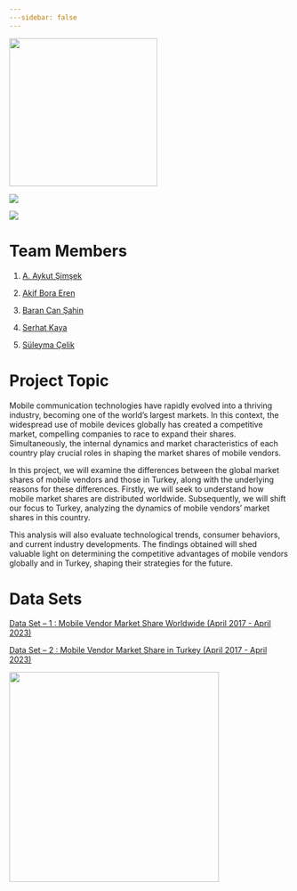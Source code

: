 ```yaml
---
---sidebar: false 
---
```


![](images/text (2).gif){fig-align="center" width="266"}

![](images/text (8).gif){fig-align="center"}

![](images/text (7)-01.gif){fig-align="center"}

# Team Members

1.  [A. Aykut Şimşek](http://aykutsimsek.net)

2.  [Akif Bora Eren](https://emu-hacettepe-analytics.github.io/emu430-fall2023-akifboraeren/)

3.  [Baran Can Şahin](https://emu-hacettepe-analytics.github.io/emu430-fall2023-sahinbarancan/)

4.  [Serhat Kaya](https://emu-hacettepe-analytics.github.io/emu430-fall2023-SerhattKayaa/)

5.  [Süleyma Çelik](https://emu-hacettepe-analytics.github.io/emu430-fall2023-celikksuleyman/)

# Project Topic

Mobile communication technologies have rapidly evolved into a thriving industry, becoming one of the world's largest markets. In this context, the widespread use of mobile devices globally has created a competitive market, compelling companies to race to expand their shares. Simultaneously, the internal dynamics and market characteristics of each country play crucial roles in shaping the market shares of mobile vendors.

In this project, we will examine the differences between the global market shares of mobile vendors and those in Turkey, along with the underlying reasons for these differences. Firstly, we will seek to understand how mobile market shares are distributed worldwide.
Subsequently, we will shift our focus to Turkey, analyzing the dynamics of mobile vendors' market shares in this country.

This analysis will also evaluate technological trends, consumer behaviors, and current industry developments. The findings obtained will shed valuable light on determining the competitive advantages of mobile vendors globally and in Turkey, shaping their strategies for the future.

# Data Sets

[Data Set -- 1 : Mobile Vendor Market Share Worldwide (April 2017 - April 2023)](https://gs.statcounter.com/vendor-market-share/mobile/worldwide/#monthly-201704-202304)

[Data Set -- 2 : Mobile Vendor Market Share in Turkey (April 2017 - April 2023)](https://gs.statcounter.com/vendor-market-share/mobile/turkey/#monthly-201704-202304)

![](images/mobile-569.gif){fig-align="center" width="377"}
